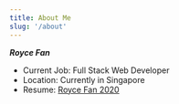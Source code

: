 ```yaml
---
title: About Me
slug: '/about'
---
```



**_Royce Fan_**
- Current Job: Full Stack Web Developer
- Location: Currently in Singapore
- Resume: [Royce Fan 2020](https://drive.google.com/file/d/1uyoqyw6JglgbsmK9Od9eEehNI_utI0BP/view?usp=sharing)